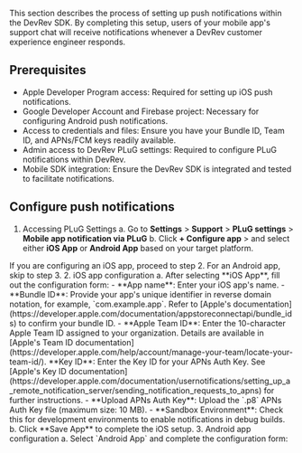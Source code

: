 This section describes the process of setting up push notifications within the DevRev SDK. By completing this setup, users of your mobile app's support chat will receive notifications whenever a DevRev customer experience engineer responds.

## Prerequisites

- Apple Developer Program access: Required for setting up iOS push notifications.
- Google Developer Account and Firebase project: Necessary for configuring Android push notifications.
- Access to credentials and files: Ensure you have your Bundle ID, Team ID, and APNs/FCM keys readily available.
- Admin access to DevRev PLuG settings: Required to configure PLuG notifications within DevRev.
- Mobile SDK integration: Ensure the DevRev SDK is integrated and tested to facilitate notifications.

## Configure push notifications

1. Accessing PLuG Settings
a. Go to **Settings** > **Support** > **PLuG settings** > **Mobile app notification via PLuG**
b. Click **+ Configure app** > and select either **iOS App** or **Android App** based on your target platform.

<Callout intent="note">
If you are configuring an iOS app, proceed to step 2. For an Android app, skip to step 3.
</Callout>
2.  iOS app configuration
a. After selecting **iOS App**, fill out the configuration form:
  - **App name**: Enter your iOS app's name.
  - **Bundle ID**: Provide your app's unique identifier in reverse domain notation, for example, `com.example.app`. Refer to [Apple's documentation](https://developer.apple.com/documentation/appstoreconnectapi/bundle_ids) to confirm your bundle ID.
 - **Apple Team ID**: Enter the 10-character Apple Team ID assigned to your organization. Details are available in [Apple's Team ID documentation](https://developer.apple.com/help/account/manage-your-team/locate-your-team-id/).
**Key ID**: Enter the Key ID for your APNs Auth Key. See [Apple's Key ID documentation](https://developer.apple.com/documentation/usernotifications/setting_up_a_remote_notification_server/sending_notification_requests_to_apns) for further instructions.
- **Upload APNs Auth Key**: Upload the `.p8` APNs Auth Key file (maximum size: 10 MB).
- **Sandbox Environment**: Check this for development environments to enable notifications in debug builds.
b. Click **Save App** to complete the iOS setup.
3. Android app configuration
a. Select `Android App` and complete the configuration form:
